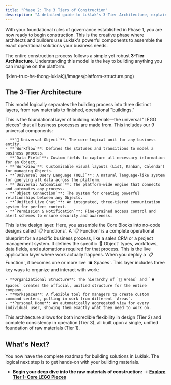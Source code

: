 ```yaml
---
title: "Phase 2: The 3 Tiers of Construction"
description: "A detailed guide to Luklak's 3-Tier Architecture, explaining how to use Core Blocks (Tier 1), design Functions (Tier 2), and work in Spaces (Tier 3)."
---
```


With your foundational rules of governance established in Phase 1, you are now ready to begin construction. This is the creative phase where architects and builders use Luklak's powerful components to assemble the exact operational solutions your business needs.

The entire construction process follows a simple yet robust **3-Tier Architecture**. Understanding this model is the key to building anything you can imagine on the platform.

<Frame caption="LUKLAK's 3-Tier Architecture: From raw materials, to design, to live operations.">
  ![kien-truc-he-thong-luklak](/images/platform-structure.png)
</Frame>

## The 3-Tier Architecture

This model logically separates the building process into three distinct layers, from raw materials to finished, operational "buildings."

<AccordionGroup>
  <Accordion title="Tier 1: Core Blocks (The Raw Materials)" icon="cube" iconType="duotone">
    This is the foundational layer of building materials—the universal "LEGO pieces" that all business processes are made from. This includes our 9 universal components:

    - **`🧊 Universal Object`**: The core logical unit for any business entity.
    - **`Workflow`**: Defines the statuses and transitions to model a business process.
    - **`Data Field`**: Custom fields to capture all necessary information for an Object.
    - **`Workview`**: Customizable visual layouts (List, Kanban, Calendar) for managing Objects.
    - **`Universal Query Language (UQL)`**: A natural language-like system for querying all data across the platform.
    - **`Universal Automation`**: The platform-wide engine that connects and automates any process.
    - **`Object Connection`**: The system for creating powerful relationships between any Objects.
    - **`Unified Live Chat`**: An integrated, three-tiered communication system for perfect context.
    - **`Permission & Notification`**: Fine-grained access control and alert schemes to ensure security and awareness.
  </Accordion>
  <Accordion title="Tier 2: Function Design (The Blueprints)" icon="map" iconType="duotone">
    This is the design layer. Here, you assemble the Core Blocks into no-code designs called `📋 Functions`. A `📋 Function` is a complete operational blueprint for a specific business process, like a sales CRM or a project management system. It defines the specific `🧊 Object` types, workflows, data fields, and automations required for that process.
  </Accordion>
  <Accordion title="Tier 3: Usage & Operation (The Live Buildings)" icon="building" iconType="duotone">
    This is the live application layer where work actually happens. When you deploy a `📋 Function`, it becomes one or more live `⏹️ Spaces`. This layer includes three key ways to organize and interact with work:

    - **Organizational Structure**: The hierarchy of `📂 Areas` and `⏹️ Spaces` creates the official, unified structure for the entire company.
    - **Workspaces**: A flexible tool for managers to create custom command centers, pulling in work from different `Areas`.
    - **Personal Home**: An automatically aggregated view for every individual user, showing them exactly what they need to work on.
  </Accordion>
</AccordionGroup>

This architecture allows for both incredible flexibility in design (Tier 2) and complete consistency in operation (Tier 3), all built upon a single, unified foundation of raw materials (Tier 1).

## What's Next?

You now have the complete roadmap for building solutions in Luklak. The logical next step is to get hands-on with your building materials.

- **Begin your deep dive into the raw materials of construction:**
  → [**Explore Tier 1: Core LEGO Pieces**](/platform/core-concepts)